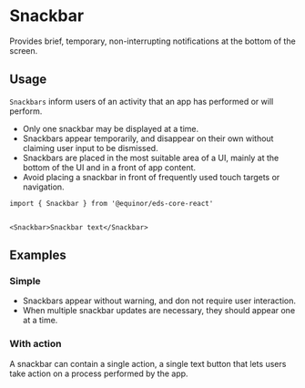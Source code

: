 
# Snackbar

Provides brief, temporary, non-interrupting notifications at the bottom of the screen.

<Links 
    ariaUrl="https://www.w3.org/TR/wai-aria-1.1/#alert"
    figmaUrl="https://www.figma.com/file/0bGXR2sCwMVSDNyyzu5BXrO5/UI%E2%80%94User-Interface?node-id=17659%3A40216"
    documentationUrl="https://eds.equinor.com/0b0c666ab/p/626020-snackbar/b/15cfd0"
    sourceUrl="https://github.com/equinor/design-system/blob/develop/packages/eds-core-react/src/components/Snackbar/Snackbar.tsx"
    npmUrl="https://www.npmjs.com/package/@equinor/eds-core-react"
/>

<Primary />
<PropsTable />

## Usage

`Snackbars` inform users of an activity that an app has performed or will perform. <br />
 <ul>
    <li>Only one snackbar may be displayed at a time.</li>
    <li>Snackbars appear temporarily, and disappear on their own without claiming user input to be dismissed.</li>
    <li>Snackbars are placed in the most suitable area of a UI, mainly at the bottom of the UI and in a front of app content.</li>
    <li>Avoid placing a snackbar in front of frequently used touch targets or navigation.</li>
  </ul>

  ```tsx
import { Snackbar } from '@equinor/eds-core-react'


<Snackbar>Snackbar text</Snackbar>
```

## Examples

### Simple

<ul>
    <li>Snackbars appear without warning, and don not require user interaction.</li>
    <li>When multiple snackbar updates are necessary, they should appear one at a time.</li>
</ul>

<Canvas of={ComponentStories.Simple} />

### With action

A snackbar can contain a single action, a single text button that lets users take action on a process performed by the app.

<Canvas of={ComponentStories.WithAction} />
